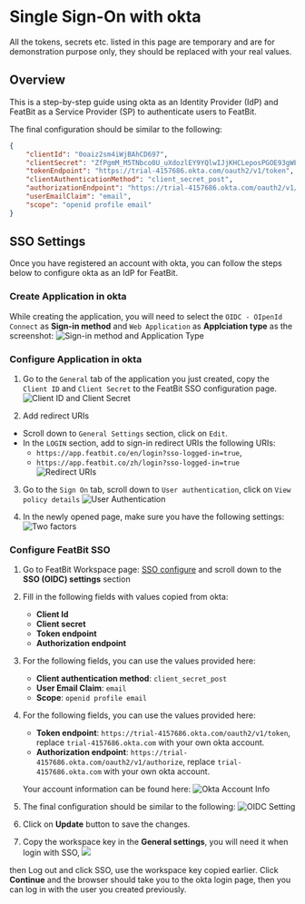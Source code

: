 
# Single Sign-On with okta

<Callout type="info">
    All the tokens, secrets etc. listed in this page are temporary and are for demonstration purpose only, they should be replaced with your real values.
</Callout>

## Overview

This is a step-by-step guide using okta as an Identity Provider (IdP) and FeatBit as a Service Provider (SP) to authenticate users to FeatBit.

The final configuration should be similar to the following:
```json
{
    "clientId": "0oaiz2sm4iWjBAhCD697",
    "clientSecret": "ZfPgmM_M5TNbco0U_uXdozlEY9YQlwIJjKHCLeposPGOE93gWEIe_Te8jN282GWy",
    "tokenEndpoint": "https://trial-4157686.okta.com/oauth2/v1/token",
    "clientAuthenticationMethod": "client_secret_post",
    "authorizationEndpoint": "https://trial-4157686.okta.com/oauth2/v1/authorize",
    "userEmailClaim": "email",
    "scope": "openid profile email"
}
```

## SSO Settings

Once you have registered an account with okta, you can follow the steps below to configure okta as an IdP for FeatBit.

### Create Application in okta

While creating the application, you will need to select the `OIDC - OIpenId Connect` as **Sign-in method** and `Web Application` as **Applciation type** as the screenshot:
![Sign-in method and Application Type](../assets/single-sign-on/okta-signin-method-app-type.png)


### Configure Application in okta

1. Go to the `General` tab of the application you just created, copy the `Client ID` and `Client Secret` to the FeatBit SSO configuration page.
![Client ID and Client Secret](../assets/single-sign-on/okta-client-id-secret.png)

2. Add redirect URIs
 - Scroll down to `General Settings` section, click on `Edit`.
 - In the `LOGIN` section, add to sign-in redirect URIs the following URIs:
    - `https://app.featbit.co/en/login?sso-logged-in=true`,
    - `https://app.featbit.co/zh/login?sso-logged-in=true`
![Redirect URIs](../assets/single-sign-on/okta-redirect-uris.png)

3. Go to the `Sign On` tab, scroll down to `User authentication`, click on `View policy details`
![User Authentication](../assets/single-sign-on/okta-user-authentication.png)

4. In the newly opened page, make sure you have the following settings:
![Two factors](../assets/single-sign-on/okta-any-two-factors.png)

### Configure FeatBit SSO

1. Go to FeatBit Workspace page: [SSO configure](https://app.featbit.co/en/workspace) and scroll down to the **SSO (OIDC) settings** section

2. Fill in the following fields with values copied from okta:
    - **Client Id**
    - **Client secret**
    - **Token endpoint**
    - **Authorization endpoint**

3. For the following fields, you can use the values provided here:
    - **Client authentication method**: `client_secret_post`
    - **User Email Claim**: `email`
    - **Scope**: `openid profile email`

4. For the following fields, you can use the values provided here:
    - **Token endpoint**: `https://trial-4157686.okta.com/oauth2/v1/token`, replace `trial-4157686.okta.com` with your own okta account.
    - **Authorization endpoint**: `https://trial-4157686.okta.com/oauth2/v1/authorize`, replace `trial-4157686.okta.com` with your own okta account.

    Your account information can be found here:
    ![Okta Account Info](../assets/single-sign-on/okta-account-info.png)

5. The final configuration should be similar to the following:
![OIDC Setting](../assets/single-sign-on/okta-oidc-settings.png)

6. Click on **Update** button to save the changes.

7. Copy the workspace key in the **General settings**, you will need it when login with SSO,
![](../assets/single-sign-on/ws-key.png)

then Log out and click SSO, use the workspace key copied earlier.
Click **Continue** and the browser should take you to the okta login page, then you can log in with the user you created previously.